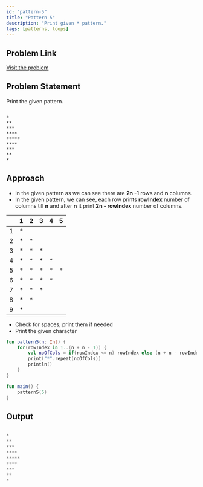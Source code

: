 ```yaml
---
id: "pattern-5"
title: "Pattern 5"
description: "Print given * pattern."
tags: [patterns, loops]
---
```


## Problem Link

[Visit the problem](https://github.com/kunal-kushwaha/DSA-Bootcamp-Java/blob/main/assignments/09-patterns.md)

## Problem Statement

Print the given pattern.

```text

*
**
***
****
*****
****
***
**
*

```

## Approach

- In the given pattern as we can see there are **2n -1** rows and **n** columns.
- In the given pattern, we can see, each row prints **rowIndex** number of columns till **n** and after **n** it print **2n - rowIndex** number of columns.

<TableWrapper rows="(2n - 1) = 9" cols="5">

|       |   1   |   2   |   3   |   4   |   5   |
| :---: | :---: | :---: | :---: | :---: | :---: |
|   1   |   *   |       |       |       |       |
|   2   |   *   |   *   |       |       |       |
|   3   |   *   |   *   |   *   |       |       |
|   4   |   *   |   *   |   *   |   *   |       |
|   5   |   *   |   *   |   *   |   *   |   *   |
|   6   |   *   |   *   |   *   |   *   |       |
|   7   |   *   |   *   |   *   |       |       |
|   8   |   *   |   *   |       |       |       |
|   9   |   *   |       |       |       |       |

</TableWrapper>

- Check for spaces, print them if needed
- Print the given character

<Tabs>
<TabItem value="kotlin" label="Kotlin">
<SolutionAuthor name="@msvhora"/>

```kt
fun pattern5(n: Int) {
    for(rowIndex in 1..(n + n - 1)) {
        val noOfCols = if(rowIndex <= n) rowIndex else (n + n - rowIndex)
        print("*".repeat(noOfCols))
        println()
    }
}

fun main() {    
    pattern5(5)
}

```

</TabItem>
</Tabs>

## Output

```kt

*
**
***
****
*****
****
***
**
*

```
